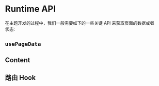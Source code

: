 # Runtime API


在主题开发的过程中，我们一般需要如下的一些关键 API 来获取页面的数据或者状态:

## `usePageData`

<UsePageData />

## Content

<Content />

## 路由 Hook

<RouteHook />
